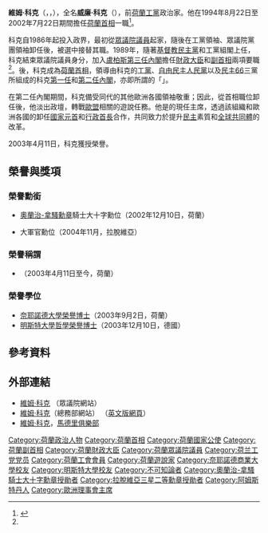 {{noteTA
|1=zh-hans:科克;zh-hant:科克;zh-tw:寇克;
|2=zh-hans:贝娅特丽克丝; zh-hant:貝婭特麗克絲; zh-tw:畢翠克絲; zh-hk:碧翠斯; zh-cn:贝娅特丽克丝;
}}
{{Infobox officeholder
| name            = 維姆·科克
| image           = Wim Kok 1994.jpg
| imagesize       = 250px
| office          = [[荷蘭首相|荷蘭首相]]
| term_start      = 1994年8月22日
| term_end        = 2002年7月22日
| monarch         = [[碧翠斯_(荷蘭)|碧翠斯女王]]
| deputy          = {{Collapsible list|width=150px|title='''見列表'''|1= [[漢斯·戴克斯塔爾|漢斯·戴克斯塔爾]]<small>（[[科克第一任內閣|I]]）</small><br /> [[漢斯·范米爾洛|漢斯·范米爾洛]]<small>（[[科克第一任內閣|I]]）</small><br /> [[安瑪莉·佐瑞茨瑪|安瑪莉·佐瑞茨瑪]]<small>（[[科克第二任內閣|II]]）</small><br /> [[艾爾斯·波斯特|艾爾斯·波斯特]]<small>（[[科克第二任內閣|II]]）</small>
}}
| predecessor     = [[吕德·吕贝尔斯|吕德·吕贝尔斯]]
| successor       = [[揚·彼得·巴爾克嫩德|揚·彼得·巴爾克嫩德]]
| office1         = [[荷蘭財政部|荷蘭財政大臣]]
| term_start1     = 1989年11月7日
| term_end1       = 1994年8月22日
| primeminister1  = [[路德·盧柏斯|路德·盧柏斯]]
| predecessor1    = [[歐諾·盧丁|歐諾·盧丁]]
| successor1      = [[瑞特·札爾姆|瑞特·札爾姆]]
| office2         = [[荷蘭副首相|荷蘭副首相]]
| term_start2     = 1989年11月7日
| term_end2       = 1994年8月22日
| primeminister2  = [[路德·盧柏斯|路德·盧柏斯]]
| predecessor2    = [[魯道夫·寇特|魯道夫·寇特]]
| successor2      = [[漢斯·戴克斯塔爾|漢斯·戴克斯塔爾]]<br/>[[漢斯·范米爾洛|漢斯·范米爾洛]]
| office3         = [[眾議院黨團領袖|眾議院領袖]] – [[工黨_(荷蘭)|工黨]]<br/>[[荷蘭國會二院|荷蘭眾議院]]
| term_start3     = 1986年7月21日
| term_end3       = 1989年11月5日
| predecessor3    = [[約普·登·厄伊爾|約普·登·厄伊爾]]
| successor3      = [[西斯·沃茲根斯|西斯·沃茲根斯]]
| office4         = [[荷蘭國會二院|荷蘭眾議院議員]]
| term_start4     = 1986年6月3日
| term_end4       = 1989年11月6日
| birth_date      = {{Birth date|1938|09|29|mf=y}}
| birth_place     = [[荷蘭|荷蘭]][[拜爾赫阿姆巴赫特|拜爾赫阿姆巴赫特]]
| death_date      = {{death date and age|2018|10|20|1938|9|29}}
| death_place     = [[荷蘭|荷蘭]][[阿姆斯特丹|阿姆斯特丹]]
| birthname       = 威廉·科克
| nationality     = {{NET}}
| party           = [[工黨_(荷蘭)|工黨]]
| spouse          = 麗塔·洛克馬<small>（1939年生）</small>
| residence       = [[荷蘭|荷蘭]][[阿姆斯特丹|阿姆斯特丹]]
| alma_mater      = [[奈耶諾德大學|奈耶諾德大學]] <small>（[[名譽學位|榮譽博士]]）</small> <br /> [[明斯特大學|明斯特大學]] <small>（[[名譽學位|榮譽博士]]）</small>
| occupation      = [[政治家|政治家]]、[[遊說集團|遊說家]]、[[工會|工會領袖]]
| religion        = [[不可知論|不可知論]]<ref>{{cite web |author=John L. Allen, Jr |url=http://findarticles.com/p/articles/mi_m1141/is_44_37/ai_79965470/ |title=Holland: Tolerance fuels social experiment the Dutch way - Cover Story - Statistical Data Included |work=''[[天主教國家紀事報|National Catholic Reporter]]'' |date=2001-10-19 |accessdate=2011-07-07 |language=en |archiveurl=https://archive.is/20120709231320/http://findarticles.com/p/articles/mi_m1141/is_44_37/ai_79965470/ |archivedate=2012-07-09 |deadurl=yes }}</ref><ref>{{cite web |url=http://agnostic-definition.com/famous-agnostics/ |title=Famous Agnostics |work=Agnostic-Definition.com |accessdate=2011-07-07 |language=en |deadurl=yes |archiveurl=https://web.archive.org/web/20110707093717/http://agnostic-definition.com/famous-agnostics/ |archivedate=2011-07-07 }}</ref><ref>{{cite web |url=http://agnosticproject.org/agnostic-people |title=Agnostic People |work=Agnostic. Outreach. Project |accessdate=2011-07-07 |language=en |deadurl=yes |archiveurl=https://web.archive.org/web/20110707065552/http://www.agnosticproject.org/agnostic-people |archivedate=2011-07-07 }}</ref>
| signature       =
| website         =
}}
'''維姆·科克'''（{{lang-nl|'''Wim Kok'''}}，{{IPA-nl|ˈʋɪm ˈkɔk|-|Nl-Wim Kok.ogg|Wim Kok}}，{{bd|1938年|9月29日|2018年|10月20日|catIdx=Kok}}），全名'''威廉·科克'''（{{lang-nl|Willem Kok}}），前[[荷蘭|荷蘭]][[工黨_(荷蘭)|工黨]]政治家。他在1994年8月22日至2002年7月22日期間擔任[[荷蘭首相|荷蘭首相]]一職<ref name="Madrid">{{cite web |url=http://www.clubmadrid.org/en/miembro/wim_kok |title=Wim Kok |work=[[馬德里俱樂部|Club de Madrid]] |accessdate=2011-07-07 |language=en |deadurl=yes |archiveurl=https://web.archive.org/web/20110816040058/http://www.clubmadrid.org/en/miembro/wim_kok |archivedate=2011-08-16 }}</ref>。

科克自1986年起投入政界，最初從[[荷蘭國會二院|眾議院議員]]起家，隨後在工黨領袖、眾議院黨團領袖{{le|約普·登·厄伊爾|Joop den Uyl}}卸任後，被選中接替其職。1989年，隨著[[基督教民主黨_(荷蘭)|基督教民主黨]]和工黨組閣上任，科克結束眾議院議員身分，加入[[盧柏斯第三任內閣|盧柏斯第三任內閣]]擔任[[荷蘭財政部|財政大臣]]和[[荷蘭副首相|副首相]]兩項要職<ref name="Madrid" />。{{le|1994年荷蘭大選|Dutch general election, 1994}}後，科克成為[[荷蘭首相|荷蘭首相]]，領導由科克的[[工黨_(荷蘭)|工黨]]、[[自由民主人民黨|自由民主人民黨]]以及[[民主66|民主66]]三黨所組成的科克[[科克第一任內閣|第一任]]和[[科克第二任內閣|第二任內閣]]，亦即所謂的「{{le|紫色政府|Purple (government)}}」。

在第二任內閣期間，科克備受同代的其他歐洲各國領袖敬重；因此，從首相職位卸任後，他淡出政壇，轉戰[[歐盟|歐盟]]相關的遊說任務。他是{{le|馬德里俱樂部|Club of Madrid}}的現任主席，透過該組織和歐洲各國的卸任[[國家元首|國家元首]]和[[行政首長|行政首長]]合作，共同致力於提升[[民主|民主]]素質和[[全球共同體|全球共同體]]的改革。

2003年4月11日，科克獲授{{le|荷蘭國家公使|Minister of State (Netherlands)}}榮譽。

== 榮譽與獎項 ==
=== 榮譽勳銜 ===
* [[奧蘭治-拿騷勳章|奧蘭治-拿騷勳章]]騎士大十字勳位（2002年12月10日，荷蘭）
* {{le|三星勳章|Order of the Three Stars}}大軍官勳位（2004年11月，拉脫維亞）

=== 榮譽稱謂 ===
* {{le|荷蘭國家公使|Minister of State (Netherlands)}}（2003年4月11日至今，荷蘭）

=== 榮譽學位 ===
* [[奈耶諾德大學|奈耶諾德大學]][[榮譽博士|榮譽博士]]（2003年9月2日，荷蘭）
* [[明斯特大學|明斯特大學]][[哲學|哲學]][[榮譽博士|榮譽博士]]（2003年12月10日，德國）

== 參考資料 ==
{{reflist}}

== 外部連結 ==
* [http://www.parlement.com/9291000/biof/02804 維姆·科克] {{Wayback|url=http://www.parlement.com/9291000/biof/02804 |date=20110612050016 }}（眾議院網站）{{nl icon}}
* [https://web.archive.org/web/20120915023218/http://www.rijksoverheid.nl/regering/het-kabinet/over-de-regering/ministers-van-staat/dr-w-kok 維姆·科克]（總務部網站）{{nl icon}} （[https://web.archive.org/web/20110610183517/http://english.minaz.nl/Prime_Minister/Prime_Ministers_since_1945/W_Kok 英文版網頁]）
* [https://web.archive.org/web/20110816040058/http://www.clubmadrid.org/en/miembro/wim_kok 維姆·科克]，[[馬德里俱樂部|馬德里俱樂部]]{{en icon}}

{{Wikiquote}}
{{Commons category|Wim Kok}}

{{欧洲理事会主席}}

{{Authority control}}
{{DEFAULTSORT:Kok, Wim}}
[[Category:荷蘭政治人物|Category:荷蘭政治人物]]
[[Category:荷蘭首相|Category:荷蘭首相]]
[[Category:荷蘭國家公使|Category:荷蘭國家公使]]
[[Category:荷蘭副首相|Category:荷蘭副首相]]
[[Category:荷蘭財政大臣|Category:荷蘭財政大臣]]
[[Category:荷蘭眾議院議員|Category:荷蘭眾議院議員]]
[[Category:荷兰工党党员|Category:荷兰工党党员]]
[[Category:荷蘭工會會員|Category:荷蘭工會會員]]
[[Category:荷蘭遊說家|Category:荷蘭遊說家]]
[[Category:奈耶諾德商業大學校友|Category:奈耶諾德商業大學校友]]
[[Category:明斯特大學校友|Category:明斯特大學校友]]
[[Category:不可知論者|Category:不可知論者]]
[[Category:奧蘭治-拿騷騎士大十字勳章授勛者|Category:奧蘭治-拿騷騎士大十字勳章授勛者]]
[[Category:拉脫維亞三星二等勳章授勛者|Category:拉脫維亞三星二等勳章授勛者]]
[[Category:阿姆斯特丹人|Category:阿姆斯特丹人]]
[[Category:歐洲理事會主席|Category:歐洲理事會主席]]